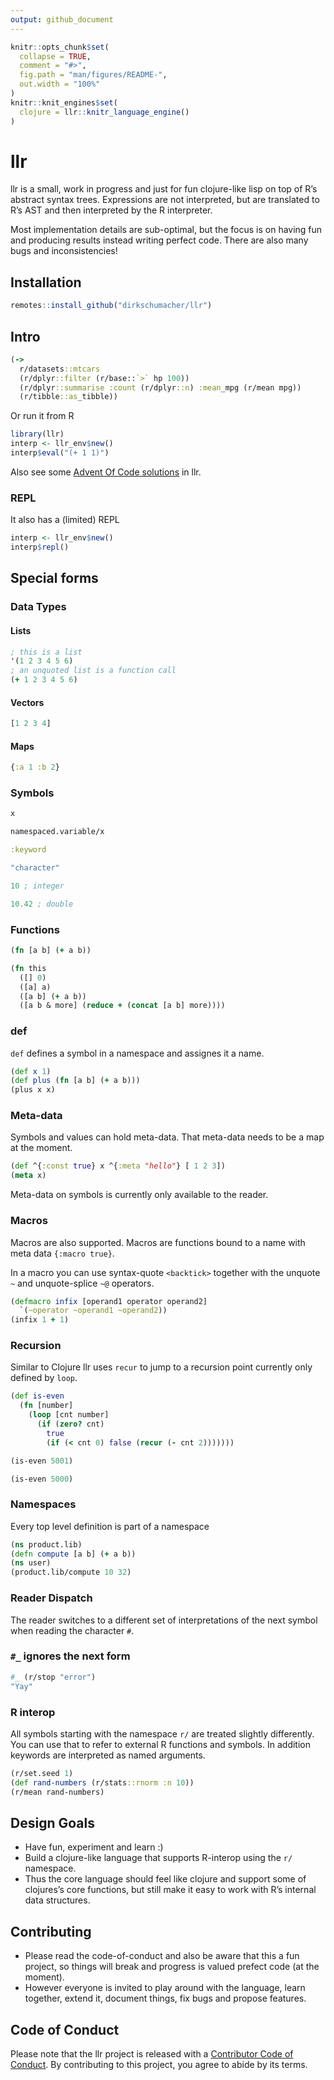 ```yaml
---
output: github_document
---
```


<!-- README.md is generated from README.Rmd. Please edit that file -->

```r
knitr::opts_chunk$set(
  collapse = TRUE,
  comment = "#>",
  fig.path = "man/figures/README-",
  out.width = "100%"
)
knitr::knit_engines$set(
  clojure = llr::knitr_language_engine()
)
```

# llr

<!-- badges: start -->
<!-- badges: end -->

llr is a small, work in progress and just for fun clojure-like lisp on top of R's abstract syntax trees. Expressions are not interpreted, but are translated to R's AST and then interpreted by the R interpreter.

Most implementation details are sub-optimal, but the focus is on having fun and producing results instead writing perfect code. There are also many bugs and inconsistencies!

## Installation

``` r
remotes::install_github("dirkschumacher/llr")
```

## Intro

```clojure
(->
  r/datasets::mtcars
  (r/dplyr::filter (r/base::`>` hp 100))
  (r/dplyr::summarise :count (r/dplyr::n) :mean_mpg (r/mean mpg))
  (r/tibble::as_tibble))
```

Or run it from R

```r
library(llr)
interp <- llr_env$new()
interp$eval("(+ 1 1)")
```

Also see some [Advent Of Code solutions](https://github.com/dirkschumacher/aoc2020) in llr.

### REPL

It also has a (limited) REPL

```r
interp <- llr_env$new()
interp$repl()
```


## Special forms

### Data Types

#### Lists

```clojure
; this is a list
'(1 2 3 4 5 6)
; an unquoted list is a function call
(+ 1 2 3 4 5 6)
```

#### Vectors

```clojure
[1 2 3 4]
```

#### Maps

```clojure
{:a 1 :b 2}
```


### Symbols

```clojure
x
```

```clojure
namespaced.variable/x
```

```clojure
:keyword
```

```clojure
"character"
```

```clojure
10 ; integer
```

```clojure
10.42 ; double
```

### Functions

```clojure
(fn [a b] (+ a b))

(fn this
  ([] 0)
  ([a] a)
  ([a b] (+ a b))
  ([a b & more] (reduce + (concat [a b] more))))
```

### def

`def` defines a symbol in a namespace and assignes it a name.

```clojure
(def x 1)
(def plus (fn [a b] (+ a b)))
(plus x x)
```


### Meta-data

Symbols and values can hold meta-data. That meta-data needs to be a map at the moment.

```clojure
(def ^{:const true} x ^{:meta "hello"} [ 1 2 3])
(meta x)
```

Meta-data on symbols is currently only available to the reader.

### Macros

Macros are also supported. Macros are functions bound to a name with meta data `{:macro true}`.

In a macro you can use syntax-quote `<backtick>` together with the unquote `~` and unquote-splice `~@` operators.

```clojure
(defmacro infix [operand1 operator operand2]
  `(~operator ~operand1 ~operand2))
(infix 1 + 1)
```


### Recursion

Similar to Clojure llr uses `recur` to jump to a recursion point currently only defined by `loop`.

```clojure
(def is-even 
  (fn [number] 
    (loop [cnt number]
      (if (zero? cnt)
        true
        (if (< cnt 0) false (recur (- cnt 2)))))))
```

```clojure
(is-even 5001)
```

```clojure
(is-even 5000)
```

### Namespaces

Every top level definition is part of a namespace

```clojure
(ns product.lib)
(defn compute [a b] (+ a b))
(ns user)
(product.lib/compute 10 32)
```


### Reader Dispatch

The reader switches to a different set of interpretations of the next symbol when reading the character `#`.

### `#_` ignores the next form

```clojure
#_ (r/stop "error")
"Yay"
```

### R interop

All symbols starting with the namespace `r/` are treated slightly differently. You can use that to refer to external R functions and symbols. In addition keywords are interpreted as named arguments.

```clojure
(r/set.seed 1)
(def rand-numbers (r/stats::rnorm :n 10))
(r/mean rand-numbers)
```

## Design Goals

* Have fun, experiment and learn :)
* Build a clojure-like language that supports R-interop using the `r/` namespace.
* Thus the core language should feel like clojure and support some of clojures's core
  functions, but still make it easy to work with R's internal data structures.

## Contributing

* Please read the code-of-conduct and also be aware that this a fun project,
  so things will break and progress is valued prefect code (at the moment).
* However everyone is invited to play around with the language, learn together,
  extend it, document things, fix bugs and propose features.

## Code of Conduct

Please note that the llr project is released with a [Contributor Code of Conduct](https://contributor-covenant.org/version/2/0/CODE_OF_CONDUCT.html). By contributing to this project, you agree to abide by its terms.
